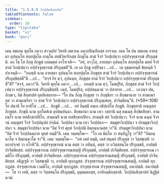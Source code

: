 ```yaml
---
title: "1.5.6.9 วิกปฺปนสิกฺขาปท"
tableOfContents: false
sidebar:
  order: 10
type: "tipitaka"
basket: "vi"
book: "paci"
---
```



<DynamicBreadcrumb />

<Division number="372" book="paci">

<Paragraph number="1133" book="paci">
เตน สมเยน พุทฺโธ ภควา สาวตฺถิยํ วิหรติ เชตวเน อนาถปิณฺฑิกสฺส อาราเม. เตน โข ปน สมเยน อายสฺมา อุปนนฺโท สกฺยปุตฺโต ภาตุโน สทฺธิวิหาริกสฺส ภิกฺขุโน สามํ จีวรํ วิกปฺเปตฺวา อปฺปจฺจุทฺธารณํ ปริภุญฺชติ. อถ โข โส ภิกฺขุ ภิกฺขูนํ เอตมตฺถํ อาโรเจสิ—  “อยํ, อาวุโส, อายสฺมา อุปนนฺโท สกฺยปุตฺโต มยฺหํ จีวรํ สามํ วิกปฺเปตฺวา อปฺปจฺจุทฺธารณํ ปริภุญฺชตี”ติ.
</Paragraph>

<Paragraph number="1134" book="paci">
เย เต ภิกฺขู อปฺปิจฺฉา …เป…  เต อุชฺฌายนฺติ ขิยฺยนฺติ วิปาเจนฺติ—  “กถญฺหิ นาม อายสฺมา อุปนนฺโท สกฺยปุตฺโต ภิกฺขุสฺส สามํ จีวรํ วิกปฺเปตฺวา อปฺปจฺจุทฺธารณํ ปริภุญฺชิสฺสตี”ติ …เป…  “สจฺจํ กิร ตฺวํ, อุปนนฺท, ภิกฺขุสฺส สามํ จีวรํ วิกปฺเปตฺวา อปฺปจฺจุทฺธารณํ ปริภุญฺชสี”ติ? “สจฺจํ, ภควา”ติ. วิครหิ พุทฺโธ ภควา …เป…  กถญฺหิ นาม ตฺวํ, โมฆปุริส, ภิกฺขุสฺส สามํ จีวรํ วิกปฺเปตฺวา อปฺปจฺจุทฺธารณํ ปริภุญฺชิสฺสสิ. เนตํ, โมฆปุริส, อปฺปสนฺนานํ วา ปสาทาย …เป…  เอวญฺจ ปน, ภิกฺขเว, อิมํ สิกฺขาปทํ อุทฺทิเสยฺยาถ—
</Paragraph>

</Division>
<Division number="373" book="paci">

<Paragraph number="1135" book="paci">
<Emphasis>“โย ปน ภิกฺขุ ภิกฺขุสฺส วา ภิกฺขุนิยา วา สิกฺขมานาย วา สามเณรสฺส วา สามเณริยา วา สามํ จีวรํ วิกปฺเปตฺวา อปฺปจฺจุทฺธารณํ ปริภุญฺเชยฺย, ปาจิตฺติยนฺ”</Emphasis>ติ. (*59*:<Emphasis>108</Emphasis>)
</Paragraph>

</Division>
<Division number="374" book="paci">

<Paragraph number="1136" book="paci">
<Emphasis>โย ปนา</Emphasis>ติ โย ยาทิโส …เป…  <Emphasis>ภิกฺขู</Emphasis>ติ …เป…  อยํ อิมสฺมึ อตฺเถ อธิปฺเปโต ภิกฺขูติ.
</Paragraph>

<Paragraph number="1137" book="paci">
<Emphasis>ภิกฺขุสฺสา</Emphasis>ติ อญฺญสฺส ภิกฺขุสฺส.
</Paragraph>

<Paragraph number="1138" book="paci">
<Emphasis>ภิกฺขุนี</Emphasis> นาม อุภโตสํเฆ อุปสมฺปนฺนา.
</Paragraph>

<Paragraph number="1139" book="paci">
<Emphasis>สิกฺขมานา</Emphasis> นาม เทฺว วสฺสานิ ฉสุ ธมฺเมสุ สิกฺขิตสิกฺขา.
</Paragraph>

<Paragraph number="1140" book="paci">
<Emphasis>สามเณโร</Emphasis> นาม ทสสิกฺขาปทิโก.
</Paragraph>

<Paragraph number="1141" book="paci">
<Emphasis>สามเณรี</Emphasis> นาม ทสสิกฺขาปทิกา.
</Paragraph>

<Paragraph number="1142" book="paci">
<Emphasis>สามนฺ</Emphasis>ติ สยํ วิกปฺเปตฺวา.
</Paragraph>

<Paragraph number="1143" book="paci">
<Emphasis>จีวรํ</Emphasis> นาม ฉนฺนํ จีวรานํ อญฺญตรํ จีวรํ วิกปฺปนุปคํ ปจฺฉิมํ.
</Paragraph>

<Paragraph number="1144" book="paci">
<Emphasis>วิกปฺปนา</Emphasis> นาม เทฺว วิกปฺปนา—  สมฺมุขาวิกปฺปนา จ ปรมฺมุขาวิกปฺปนา จ.
</Paragraph>

<Paragraph number="1145" book="paci">
<Emphasis>สมฺมุขาวิกปฺปนา</Emphasis> นาม “อิมํ จีวรํ ตุยฺหํ วิกปฺเปมิ อิตฺถนฺนามสฺส วา”ติ.
</Paragraph>

<Paragraph number="1146" book="paci">
<Emphasis>ปรมฺมุขาวิกปฺปนา</Emphasis> นาม “อิมํ จีวรํ วิกปฺปนตฺถาย ตุยฺหํ ทมฺมี”ติ. เตน วตฺตพฺโพ—  “โก เต มิตฺโต วา สนฺทิฏฺโฐ วา”ติ? “อิตฺถนฺนาโม จ อิตฺถนฺนาโม จา”ติ. เตน วตฺตพฺโพ—  “อหํ เตสํ ทมฺมิ, เตสํ สนฺตกํ ปริภุญฺช วา วิสฺสชฺเชหิ วา ยถาปจฺจยํ วา กโรหี”ติ.
</Paragraph>

<Paragraph number="1147" book="paci">
<Emphasis>อปฺปจฺจุทฺธารณํ</Emphasis> นาม ตสฺส วา อทินฺนํ, ตสฺส วา อวิสฺสสนฺโต ปริภุญฺชติ, อาปตฺติ ปาจิตฺติยสฺส.
</Paragraph>

</Division>
<Division number="375" book="paci">

<Paragraph number="1148" book="paci">
อปฺปจฺจุทฺธารเณ อปฺปจฺจุทฺธารณสญฺญี ปริภุญฺชติ, อาปตฺติ ปาจิตฺติยสฺส. อปฺปจฺจุทฺธารเณ เวมติโก ปริภุญฺชติ, อาปตฺติ ปาจิตฺติยสฺส. อปฺปจฺจุทฺธารเณ อปฺปจฺจุทฺธารณสญฺญี ปริภุญฺชติ, อาปตฺติ ปาจิตฺติยสฺส.
</Paragraph>

<Paragraph number="1149" book="paci">
อธิฏฺเฐติ วา วิสฺสชฺเชติ วา, อาปตฺติ ทุกฺกฏสฺส. ปจฺจุทฺธารเณ อปฺปจฺจุทฺธารณสญฺญี, อาปตฺติ ทุกฺกฏสฺส. ปจฺจุทฺธารเณ เวมติโก, อาปตฺติ ทุกฺกฏสฺส. ปจฺจุทฺธารเณ ปจฺจุทฺธารณสญฺญี, อนาปตฺติ.
</Paragraph>

</Division>
<Division number="376" book="paci">

<Paragraph number="1150" book="paci">
อนาปตฺติ—  โส วา เทติ, ตสฺส วา วิสฺสสนฺโต ปริภุญฺชติ, อุมฺมตฺตกสฺส, อาทิกมฺมิกสฺสาติ.

</Paragraph>
</Division>

<Paragraph number="1151" type="center" book="paci">
วิกปฺปนสิกฺขาปทํ นิฏฺฐิตํ นวมํ.
</Paragraph>